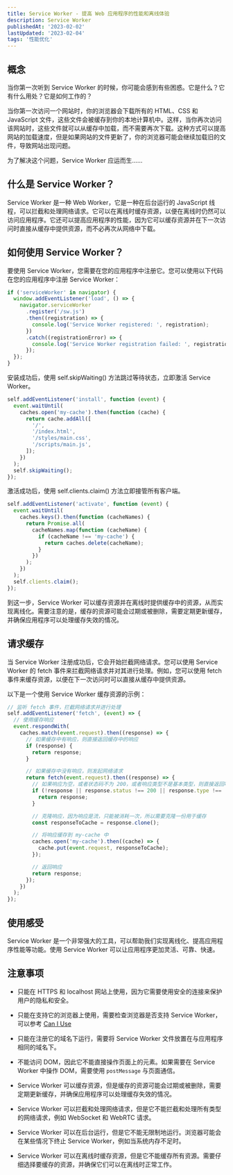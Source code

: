 ```yaml
---
title: Service Worker - 提高 Web 应用程序的性能和离线体验
description: Service Worker
publishedAt: '2023-02-02'
lastUpdated: '2023-02-04'
tags: '性能优化'
---
```


## 概念

当你第一次听到 Service Worker 的时候，你可能会感到有些困惑。它是什么？它有什么用处？它是如何工作的？

当你第一次访问一个网站时，你的浏览器会下载所有的 HTML、CSS 和 JavaScript 文件，这些文件会被缓存到你的本地计算机中。这样，当你再次访问该网站时，这些文件就可以从缓存中加载，而不需要再次下载。这种方式可以提高网站的加载速度，但是如果网站的文件更新了，你的浏览器可能会继续加载旧的文件，导致网站出现问题。

为了解决这个问题，Service Worker 应运而生......

## 什么是 Service Worker？

Service Worker 是一种 Web Worker，它是一种在后台运行的 JavaScript 线程，可以拦截和处理网络请求。它可以在离线时缓存资源，以便在离线时仍然可以访问应用程序。它还可以提高应用程序的性能，因为它可以缓存资源并在下一次访问时直接从缓存中提供资源，而不必再次从网络中下载。

## 如何使用 Service Worker？

要使用 Service Worker，您需要在您的应用程序中注册它。您可以使用以下代码在您的应用程序中注册 Service Worker：

```javascript
if ('serviceWorker' in navigator) {
  window.addEventListener('load', () => {
    navigator.serviceWorker
      .register('/sw.js')
      .then((registration) => {
        console.log('Service Worker registered: ', registration);
      })
      .catch((registrationError) => {
        console.log('Service Worker registration failed: ', registrationError);
      });
  });
}
```

安装成功后，使用 self.skipWaiting() 方法跳过等待状态，立即激活 Service Worker。

```javascript
self.addEventListener('install', function (event) {
  event.waitUntil(
    caches.open('my-cache').then(function (cache) {
      return cache.addAll([
        '/',
        '/index.html',
        '/styles/main.css',
        '/scripts/main.js',
      ]);
    })
  );
  self.skipWaiting();
});
```

激活成功后，使用 self.clients.claim() 方法立即接管所有客户端。

```javascript
self.addEventListener('activate', function (event) {
  event.waitUntil(
    caches.keys().then(function (cacheNames) {
      return Promise.all(
        cacheNames.map(function (cacheName) {
          if (cacheName !== 'my-cache') {
            return caches.delete(cacheName);
          }
        })
      );
    })
  );
  self.clients.claim();
});
```

到这一步，Service Worker 可以缓存资源并在离线时提供缓存中的资源，从而实现离线化。需要注意的是，缓存的资源可能会过期或被删除，需要定期更新缓存，并确保应用程序可以处理缓存失效的情况。

## 请求缓存

当 Service Worker 注册成功后，它会开始拦截网络请求。您可以使用 Service Worker 的 fetch 事件来拦截网络请求并对其进行处理。例如，您可以使用 fetch 事件来缓存资源，以便在下一次访问时可以直接从缓存中提供资源。

以下是一个使用 Service Worker 缓存资源的示例：

```javascript
// 监听 fetch 事件，拦截网络请求并进行处理
self.addEventListener('fetch', (event) => {
  // 使用缓存响应
  event.respondWith(
    caches.match(event.request).then((response) => {
      // 如果缓存中有响应，则直接返回缓存中的响应
      if (response) {
        return response;
      }

      // 如果缓存中没有响应，则发起网络请求
      return fetch(event.request).then((response) => {
        // 如果响应为空，或者状态码不为 200，或者响应类型不是基本类型，则直接返回响应
        if (!response || response.status !== 200 || response.type !== 'basic') {
          return response;
        }

        // 克隆响应，因为响应是流，只能被消耗一次，所以需要克隆一份用于缓存
        const responseToCache = response.clone();

        // 将响应缓存到 my-cache 中
        caches.open('my-cache').then((cache) => {
          cache.put(event.request, responseToCache);
        });

        // 返回响应
        return response;
      });
    })
  );
});
```

## 使用感受

Service Worker 是一个非常强大的工具，可以帮助我们实现离线化、提高应用程序性能等功能。使用 Service Worker 可以让应用程序更加灵活、可靠、快速。

## 注意事项

- 只能在 HTTPS 和 localhost 网站上使用，因为它需要使用安全的连接来保护用户的隐私和安全。

- 只能在支持它的浏览器上使用，需要检查浏览器是否支持 Service Worker，可以参考 [Can I Use](https://caniuse.com/?search=Service%20Worker)

- 只能在注册它的域名下运行，需要将 Service Worker 文件放置在与应用程序相同的域名下。

- 不能访问 DOM，因此它不能直接操作页面上的元素。如果需要在 Service Worker 中操作 DOM，需要使用 `postMessage` 与页面通信。

- Service Worker 可以缓存资源，但是缓存的资源可能会过期或被删除，需要定期更新缓存，并确保应用程序可以处理缓存失效的情况。

- Service Worker 可以拦截和处理网络请求，但是它不能拦截和处理所有类型的网络请求，例如 WebSocket 和 WebRTC 请求。

- Service Worker 可以在后台运行，但是它不能无限制地运行。浏览器可能会在某些情况下终止 Service Worker，例如当系统内存不足时。

- Service Worker 可以在离线时缓存资源，但是它不能缓存所有资源。需要仔细选择要缓存的资源，并确保它们可以在离线时正常工作。
